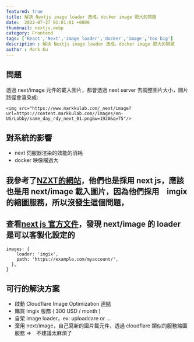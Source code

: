 ```yaml
---
featured: true
title: 解決 Nextjs image loader 造成，docker image 肥大的問題
date:  2022-07-27 01:01:01 +0800
thumbnail: nextjs.webp
category: Frontend
tags: ['React','Next','image loader','docker','image','too big']
description : 解決 Nextjs image loader 造成，docker image 肥大的問題
author : Mark Ku
---
```


## 問題
透過 next/image 元件的載入圖片，都會透過 next server 去調整圖片大小，圖片路徑會渲染成:

```
<img src="https://www.markkulab.com/_next/image?url=https://content.markkulab.com//Images/en-US/Lobby/same_day_rdy_next_01.png&w=1920&q=75"/>
```

## 對系統的影響
* next 伺服器渲染的效能的消耗
* docker 映像檔過大

## 我參考了[NZXT的網站](https://nzxt.com/assets/cms)，他們也是採用 next js，應該也是用 next/image 載入圖片，因為他們採用　imgix 的縮圖服務，所以沒發生這個問題，

## 查看[next js 官方文件](https://nextjs.org/docs/api-reference/next/image#loader-configuration)，發現 next/image 的 loader 是可以客製化設定的

```
images: {
    loader: 'imgix',
    path: 'https://example.com/myaccount/',
  },
}
```

## 可行的解決方案
* 啟動 Cloudflare Image Optimization [連結](https://developers.cloudflare.com/images/image-resizing/integration-with-frameworks/)
* 購買 imgix 服務 ( 300 USD / month )
* 自架 image loader，ex: uploadcare or  ... 
* 棄用 next/image，自己寫新的圖片載元件，透過 cloudflare 類似的服務縮圖服務 =>　不建議太麻煩了
